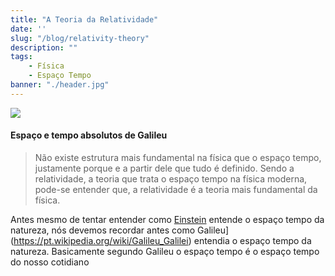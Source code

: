 ```yaml
---
title: "A Teoria da Relatividade"
date: ''
slug: "/blog/relativity-theory"
description: ""
tags:
    - Física
    - Espaço Tempo
banner: "./header.jpg"
---
```


![](./header.jpg)

#### Espaço e tempo absolutos de Galileu

> Não existe estrutura mais fundamental na física que o espaço tempo, 
> justamente porque e a partir dele que tudo é definido.
> Sendo a relatividade, a teoria que trata o espaço tempo na física moderna,
> pode-se entender que, a relatividade é a teoria mais fundamental da física.
<small></small>

Antes mesmo de tentar entender como [Einstein](https://g.co/kgs/k3VayT) 
entende o espaço tempo da natureza, nós devemos recordar antes como
 Galileu](https://pt.wikipedia.org/wiki/Galileu_Galilei) entendia o espaço tempo da
 natureza. Basicamente segundo Galileu o espaço tempo é o espaço tempo do nosso cotidiano


